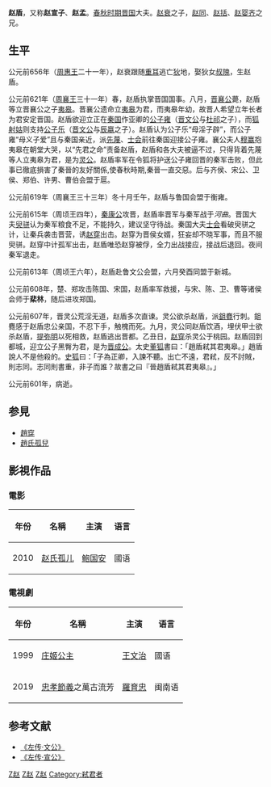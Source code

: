 {{Infobox 先秦人物
|名稱=趙盾
|姓=[[嬴姓|嬴]]
|氏=趙
|名=盾
|字=
|別名=趙孟、趙宣子
|別字=
|諡號=宣
|時代=春秋時期
|國家=晉國
|身份=晉國趙氏家主
|官位=[[晉國|晉國]][[中軍將|中軍將]] 
|爵位=
|出生日期=公元前656年
|出生地點=晉國
|逝世日期=公元前601年
|逝世地點=
|在位年代=
|父=[[趙衰|趙衰]]
|母=叔隗
|正妻=
|妾=
|夫=
|子女=[[趙朔|趙朔]]
|太子=
|都城=
|居所=
|墓葬=
|著作=
}}

'''赵盾'''{{BD||？|前601年||catIdx=Z赵}}，又称'''赵宣子'''、'''赵孟'''。[[春秋时期|春秋时期]][[晋国|晋国]]大夫。[[赵衰|赵衰]]之子，[[赵同|赵同]]、[[赵括_(春秋)|赵括]]、[[赵婴齐_(春秋)|赵婴齐]]之兄。

==生平==
公元前656年（[[周惠王|周惠王]]二十一年），赵衰跟随[[晋文公|重耳]]逃亡[[狄|狄]]地，娶狄女[[叔隗|叔隗]]，生赵盾。

公元前621年（[[周襄王|周襄王]]三十一年）春，赵盾执掌晋国国事。八月，[[晋襄公|晋襄公]]薨，赵盾等立晋襄公之子[[晋灵公|夷皋]]。晋襄公遗命立[[晋灵公|夷皋]]为君，而夷皋年幼，故晋人希望立年长者为君安定晋国。赵盾欲迎立正在[[秦国|秦国]]作亚卿的[[公子雍_(晋国)|公子雍]]（[[晋文公|晋文公]]与[[杜祁|杜祁]]之子），而[[狐射姑|狐射姑]]则支持[[公子乐|公子乐]]（[[晋文公|晋文公]]与[[辰嬴|辰嬴]]之子）。赵盾认为公子乐“母淫子辟”，而公子雍“母义子爱”且与秦国亲近，派[[先蔑|先蔑]]、[[士会|士会]]前往秦国迎接公子雍。襄公夫人[[穆赢|穆赢]]抱夷皋在朝堂大哭，以“先君之命”责备赵盾，赵盾和各大夫被逼不过，只得背着先蔑等人立夷皋为君，是为[[晋灵公|灵公]]。赵盾率军在令狐将护送公子雍回晋的秦军击败，但此事已徹底損害了秦晉的友好關係,使春秋時期,秦晉一直交惡。后与齐侯、宋公、卫侯、郑伯、许男、曹伯会盟于扈。

公元前619年（周襄王三十三年）冬十月壬午，赵盾与鲁国会盟于衡雍。

公元前615年（周顷王四年），[[秦康公|秦康公]]攻晋，赵盾率晋军与秦军战于''河曲''。晋国大夫[[臾骈|臾骈]]认为秦军粮食不足，不能持久，建议坚守待战。秦国大夫[[士会|士会]]看破臾骈之计，让秦兵袭击晋营，诱[[赵穿|赵穿]]出击。赵穿为晋侯女婿，狂妄却不晓军事，而且不服臾骈。赵穿中计孤军出击，赵盾唯恐赵穿被俘，全力出战接应，接战后退回。夜间秦军退走。

公元前613年（周顷王六年），赵盾赴鲁文公会盟，六月癸酉同盟于新城。

公元前608年，楚、郑攻击陈国、宋国，赵盾率军救援，与宋、陈、卫、曹等诸侯会师于'''棐林'''，随后进攻郑国。

公元前607年，晋灵公荒淫无道，赵盾多次直谏。灵公欲杀赵盾，派[[鉏麑|鉏麑]]行刺。鉏麑感于赵盾忠公亲国，不忍下手，触槐而死。九月，灵公同赵盾饮酒，埋伏甲士欲杀赵盾，[[提弥明|提弥明]]以死相救，赵盾逃出晋都。乙丑日，[[赵穿|赵穿]]杀灵公于桃园。赵盾回到都城，迎立公子黑臀为君，是为[[晋成公|晋成公]]。太史[[董狐|董狐]]書曰：「趙盾弒其君夷皋。」趙盾說人不是他殺的。[[董狐|史狐]]曰：「子為正卿，入諫不聽。出亡不遠，君弒，反不討賊，則志同。志同則書重，非子而誰？故書之曰『晉趙盾弒其君夷皋』。」

公元前601年，病逝。
{{start box}}
{{s-before|[[狐射姑|狐射姑]]}}
{{s-title|[[春秋时期|春秋]][[晉國|晉國]]正卿|前621年—前601年}}
{{s-after|[[郤缺|郤缺]]}}
{{s-before|[[赵衰|赵衰]]}}
{{s-title|[[赵国|晉國赵氏宗主]]|前622年—前601年}}
{{s-after|[[赵括_(春秋)|赵括]]}}
{{end box}}

==参見==
*[[趙穿|趙穿]]
*[[趙氏孤兒|趙氏孤兒]]

==影視作品==
===電影===
{| class="wikitable"
|-
! 年份 !! 名稱 !! 主演 !! 语言
|-
| 2010 || [[赵氏孤儿_(电影)|赵氏孤儿]]||[[鲍国安|鲍国安]] || 國语
|}

===電視劇===
{| class="wikitable"
|-
! 年份 !! 名稱 !! 主演 !! 语言
|-
| 1999 || [[庄姬公主|庄姬公主]]||[[王文治﹙演員﹚|王文治]] || 國语
|-
| 2019 || [[忠孝節義|忠孝節義]]之萬古流芳||[[羅育忠|羅育忠]] || 闽南语
|}

==参考文献==
*[https://web.archive.org/web/20040808082009/http://www.chinakyl.com/rbbook/gb/13/7/cqzz_006.htm 《左传·文公》]
*[https://web.archive.org/web/20040808082512/http://www.chinakyl.com/rbbook/gb/13/7/cqzz_007.htm 《左传·宣公》]
{{赵国君主}}

[[Category:春秋战国政治人物|Z赵]]
[[Category:晋卿|Z赵]]
[[Category:春秋人|Z赵]]
[[Category:弒君者|Category:弒君者]]